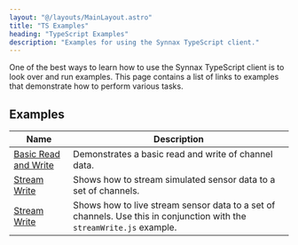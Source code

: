 ```yaml
---
layout: "@/layouts/MainLayout.astro"
title: "TS Examples"
heading: "TypeScript Examples"
description: "Examples for using the Synnax TypeScript client."
---
```


One of the best ways to learn how to use the Synnax TypeScript client is to look over and
run examples. This page contains a list of links to examples that demonstrate how to perform
various tasks.

## Examples

| Name | Description |
| ------ | ----------- |
| [Basic Read and Write](https://github.com/synnaxlabs/synnax/tree/main/client/ts/examples/node/basicReadWrite.js) | Demonstrates a basic read and write of channel data. |
| [Stream Write](https://github.com/synnaxlabs/synnax/tree/main/client/ts/examples/node/streamWrite.js) | Shows how to stream simulated sensor data to a set of channels. |
| [Stream Write](https://github.com/synnaxlabs/synnax/tree/main/client/ts/examples/node/liveStream.js) | Shows how to live stream sensor data to a set of channels. Use this in conjunction with the `streamWrite.js` example. |
